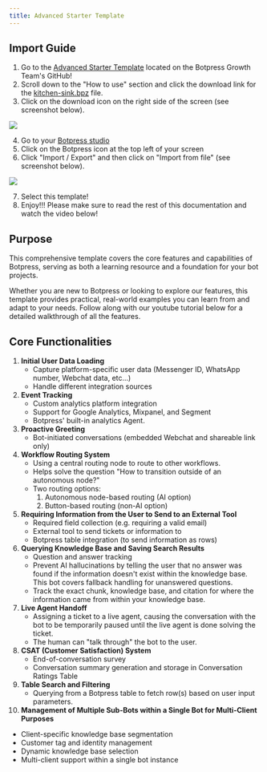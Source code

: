 ```yaml
---
title: Advanced Starter Template
---
```



## Import Guide

1. Go to the [Advanced Starter Template](https://github.com/botpress/growth/tree/master/advanced-starter-bot-template) located on the Botpress Growth Team's GitHub!
2. Scroll down to the "How to use" section and click the download link for the [kitchen-sink.bpz](https://github.com/botpress/growth/blob/master/advanced-starter-bot-template/kitchen-sink.bpz) file.
3. Click on the download icon on the right side of the screen (see screenshot below).

<img src="./assets/download-start-github.png" />

4. Go to your [Botpress studio](https://studio.botpress.cloud)
5. Click on the Botpress icon at the top left of your screen
6. Click "Import / Export" and then click on "Import from file" (see screenshot below).

<img src="./assets/import-bot.png" />

7. Select this template!
8. Enjoy!!! Please make sure to read the rest of this documentation and watch the video below!

## Purpose

This comprehensive template covers the core features and capabilities of Botpress, serving as both a learning resource and a foundation for your bot projects.

Whether you are new to Botpress or looking to explore our features, this template provides practical, real-world examples you can learn from and adapt to your needs. Follow along with our youtube tutorial below for a detailed walkthrough of all the features.

<YouTube url="https://www.youtube.com/embed/-N4OoKg_w4I?si=0OrPkHzFgHqbAmvF" />

## Core Functionalities

1. **Initial User Data Loading**
   - Capture platform-specific user data (Messenger ID, WhatsApp number, Webchat data, etc...)
   - Handle different integration sources
2. **Event Tracking**
   - Custom analytics platform integration
   - Support for Google Analytics, Mixpanel, and Segment
   - Botpress' built-in analytics Agent.
3. **Proactive Greeting**
   - Bot-initiated conversations (embedded Webchat and shareable link only)
4. **Workflow Routing System**
   - Using a central routing node to route to other workflows.
   - Helps solve the question "How to transition outside of an autonomous node?"
   - Two routing options:
     1. Autonomous node-based routing (AI option)
     2. Button-based routing (non-AI option)
5. **Requiring Information from the User to Send to an External Tool**
   - Required field collection (e.g. requiring a valid email)
   - External tool to send tickets or information to
   - Botpress table integration (to send information as rows)
6. **Querying Knowledge Base and Saving Search Results**
   - Question and answer tracking
   - Prevent AI hallucinations by telling the user that no answer was found if the information doesn't exist within the knowledge base. This bot covers fallback handling for unanswered questions.
   - Track the exact chunk, knowledge base, and citation for where the information came from within your knowledge base.
7. **Live Agent Handoff**
   - Assigning a ticket to a live agent, causing the conversation with the bot to be temporarily paused until the live agent is done solving the ticket.
   - The human can "talk through" the bot to the user.
8. **CSAT (Customer Satisfaction) System**
   - End-of-conversation survey
   - Conversation summary generation and storage in Conversation Ratings Table
9. **Table Search and Filtering**
   - Querying from a Botpress table to fetch row(s) based on user input parameters.
10. **Management of Multiple Sub-Bots within a Single Bot for Multi-Client Purposes**
   - Client-specific knowledge base segmentation
   - Customer tag and identity management
   - Dynamic knowledge base selection
   - Multi-client support within a single bot instance
